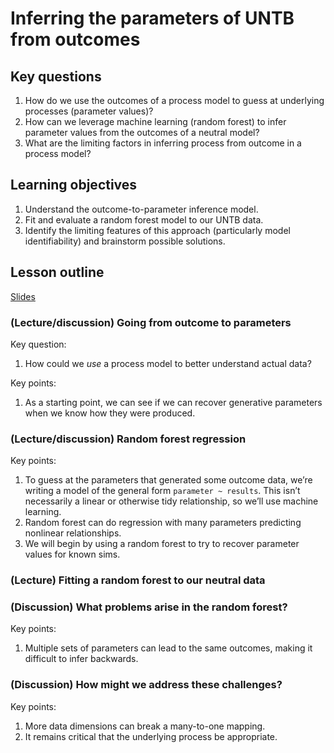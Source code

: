 # Inferring the parameters of UNTB from outcomes

## Key questions

1. How do we use the outcomes of a process model to guess at underlying processes (parameter values)?
1. How can we leverage machine learning (random forest) to infer parameter values from the outcomes of a neutral model?
1. What are the limiting factors in inferring process from outcome in a process model?

## Learning objectives

1. Understand the outcome-to-parameter inference model.
1. Fit and evaluate a random forest model to our UNTB data.
1. Identify the limiting features of this approach (particularly model identifiability) and brainstorm possible solutions. 

## Lesson outline

[Slides](slides/day1_slides.pdf)

### (Lecture/discussion) Going from outcome to parameters

Key question:

1. How could we _use_ a process model to better understand actual data?

Key points:

1. As a starting point, we can see if we can recover generative parameters when we know how they were produced. 

### (Lecture/discussion) Random forest regression

Key points:

1. To guess at the parameters that generated some outcome data, we're writing a model of the general form `parameter ~ results`. This isn't necessarily a linear or otherwise tidy relationship, so we'll use machine learning.
1. Random forest can do regression with many parameters predicting nonlinear relationships.
1. We will begin by using a random forest to try to recover parameter values for known sims.

### (Lecture) Fitting a random forest to our neutral data

### (Discussion) What problems arise in the random forest?

Key points: 

1. Multiple sets of parameters can lead to the same outcomes, making it difficult to infer backwards.


### (Discussion) How might we address these challenges?

Key points:

1. More data dimensions can break a many-to-one mapping.
1. It remains critical that the underlying process be appropriate.


<!-- [Andy's neutral theory / random forest page](ml_neutral_test.qmd) -->

<!-- 1. Lecture: [Random Forest for Machine Learning Inference](https://docs.google.com/presentation/d/16-S_72HA-xjC-Ed_UYEs6Oc-D7zMElI-/edit#slide=id.p37) -->
<!-- 2. Lecture: [How does machine learning work with RoLE simulations?](https://docs.google.com/presentation/d/17vOgbzpcYFPT7Tbo4EWBK_A-nJ82_kCU9dpMhrEWQkE/edit#slide=id.g3fc652ed98_0_30) -->

